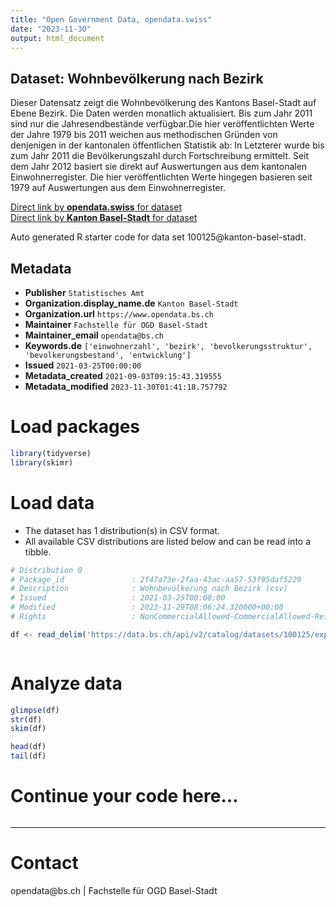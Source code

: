 ```yaml
---
title: "Open Government Data, opendata.swiss"
date: "2023-11-30"
output: html_document
---
```


## Dataset: Wohnbevölkerung nach Bezirk

Dieser Datensatz zeigt die Wohnbevölkerung des Kantons Basel-Stadt auf Ebene Bezirk. Die Daten werden monatlich aktualisiert. Bis zum Jahr 2011 sind nur die Jahresendbestände verfügbar.Die hier veröffentlichten Werte der Jahre 1979 bis 2011 weichen aus methodischen Gründen von denjenigen in der kantonalen öffentlichen Statistik ab: In Letzterer wurde bis zum Jahr 2011 die Bevölkerungszahl durch Fortschreibung ermittelt. Seit dem Jahr 2012 basiert sie direkt auf Auswertungen aus dem kantonalen Einwohnerregister. Die hier veröffentlichten Werte hingegen basieren seit 1979 auf Auswertungen aus dem Einwohnerregister.

[Direct link by **opendata.swiss** for dataset](https://opendata.swiss/de/dataset/wohnbevolkerung-nach-bezirk)<br>
[Direct link by **Kanton Basel-Stadt** for dataset](https://data.bs.ch/explore/dataset/100125/)

Auto generated R starter code for data set 100125@kanton-basel-stadt.

## Metadata

- **Publisher** `Statistisches Amt`
- **Organization.display_name.de** `Kanton Basel-Stadt`
- **Organization.url** `https://www.opendata.bs.ch`
- **Maintainer** `Fachstelle für OGD Basel-Stadt`
- **Maintainer_email** `opendata@bs.ch`
- **Keywords.de** `['einwohnerzahl', 'bezirk', 'bevolkerungsstruktur', 'bevolkerungsbestand', 'entwicklung']`
- **Issued** `2021-03-25T00:00:00`
- **Metadata_created** `2021-09-03T09:15:43.319555`
- **Metadata_modified** `2023-11-30T01:41:18.757792`


# Load packages

```r

library(tidyverse)
library(skimr)

```

# Load data

-   The dataset has 1 distribution(s) in CSV format.
-   All available CSV distributions are listed below and can be read into a tibble.

```r

# Distribution 0
# Package_id               : 2f47a73e-2faa-43ac-aa57-53f95daf5229
# Description              : Wohnbevölkerung nach Bezirk (csv)
# Issued                   : 2021-03-25T00:00:00
# Modified                 : 2023-11-29T08:06:24.320000+00:00
# Rights                   : NonCommercialAllowed-CommercialAllowed-ReferenceRequired

df <- read_delim('https://data.bs.ch/api/v2/catalog/datasets/100125/exports/csv')



```

# Analyze data

```r

glimpse(df)
str(df)
skim(df)

head(df)
tail(df)

```

# Continue your code here...

```r

```

------------------------------------------------------------------------

# Contact

opendata@bs.ch | Fachstelle für OGD Basel-Stadt
